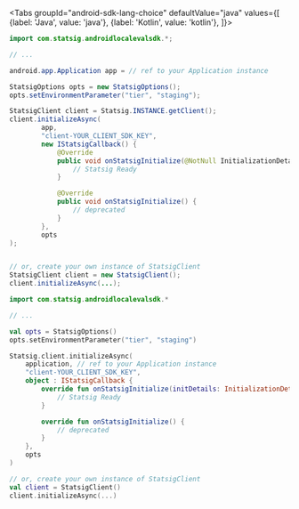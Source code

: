 
<Tabs
  groupId="android-sdk-lang-choice"
  defaultValue="java"
  values={[
    {label: 'Java', value: 'java'},
    {label: 'Kotlin', value: 'kotlin'},
  ]}>
  <TabItem value="java">

```java
import com.statsig.androidlocalevalsdk.*;

// ...

android.app.Application app = // ref to your Application instance

StatsigOptions opts = new StatsigOptions();
opts.setEnvironmentParameter("tier", "staging");

StatsigClient client = Statsig.INSTANCE.getClient();
client.initializeAsync(
        app,
        "client-YOUR_CLIENT_SDK_KEY",
        new IStatsigCallback() {
            @Override
            public void onStatsigInitialize(@NotNull InitializationDetails initDetails) {
                // Statsig Ready
            }

            @Override
            public void onStatsigInitialize() {
                // deprecated
            }
        },
        opts
);


// or, create your own instance of StatsigClient
StatsigClient client = new StatsigClient();
client.initializeAsync(...);
```

  </TabItem>
  <TabItem value="kotlin">

```kotlin
import com.statsig.androidlocalevalsdk.*

// ...

val opts = StatsigOptions()
opts.setEnvironmentParameter("tier", "staging")

Statsig.client.initializeAsync(
    application, // ref to your Application instance
    "client-YOUR_CLIENT_SDK_KEY",
    object : IStatsigCallback {
        override fun onStatsigInitialize(initDetails: InitializationDetails) {
            // Statsig Ready
        }

        override fun onStatsigInitialize() {
            // deprecated
        }
    },
    opts
)

// or, create your own instance of StatsigClient
val client = StatsigClient()
client.initializeAsync(...)
```

  </TabItem>
</Tabs>
